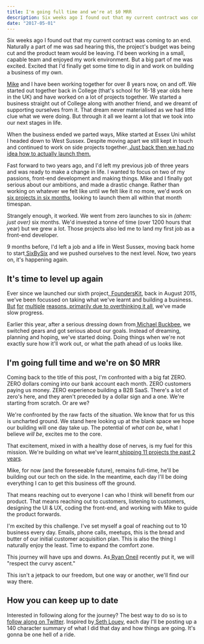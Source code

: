 ```yaml
---
title: I'm going full time and we're at $0 MRR
description: Six weeks ago I found out that my current contract was coming to an end.
date: "2017-05-01"
---
```


Six weeks ago I found out that my current contract was coming to an end. Naturally a part of me was sad hearing this, the project's budget was being cut and the product team would be leaving. I'd been working in a small, capable team and enjoyed my work environment. But a big part of me was excited. Excited that I'd finally get some time to dig in and work on building a business of my own.

[Mike](http://twitter.com/mikeaag) and I have been working together for over 8 years now, on and off. We started out together back in College (that's school for 16-18 year olds here in the UK) and have worked on a lot of projects together. We started a business straight out of College along with another friend, and we dreamt of supporting ourselves from it. That dream never materialised as we had little clue what we were doing. But through it all we learnt a lot that we took into our next stages in life.

When the business ended we parted ways, Mike started at Essex Uni whilst I headed down to West Sussex. Despite moving apart we still kept in touch and continued to work on side projects together.[ Just back then we had no idea how to actually launch them.](https://learningtolaunch.co/read%231-our-backstory)

Fast forward to two years ago, and I'd left my previous job of three years and was ready to make a change in life. I wanted to focus on two of my passions, front-end development and making things. Mike and I finally got serious about our ambitions, and made a drastic change. Rather than working on whatever we felt like until we felt like it no more, we'd work on[ six projects in six months](https://blog.wearecontrast.com/introducing-sixbysix-217d608362), looking to launch them all within that month timespan.

Strangely enough, it worked. We went from zero launches to six in _(ahem: just over)_ six months. We'd invested a tonne of time (over 1200 hours that year) but we grew a lot. Those projects also led me to land my first job as a front-end developer.

9 months before, I'd left a job and a life in West Sussex, moving back home to start[ SixBySix](https://blog.wearecontrast.com/introducing-sixbysix-217d608362) and we pushed ourselves to the next level. Now, two years on, it's happening again.

## It's time to level up again

Ever since we launched our sixth project,[ FoundersKit](https://www.producthunt.com/posts/founderskit), back in August 2015, we've been focussed on taking what we've learnt and building a business. [But](https://learningtolaunch.co/) [for](https://realtimeusers.bycontrast.co/?utm_source=wearecontrast.com) [multiple](https://hitreply.co/?utm_source=wearecontrast.com) [reasons](https://storiesasaservice.com/?utm_source=wearecontrast.com),[ primarily due to overthinking it all](https://twitter.com/FredRivett/status/792322698546384896), we've made slow progress.

Earlier this year, after a serious dressing down from[ Michael Buckbee](https://twitter.com/mbuckbee), we switched gears and got serious about our goals. Instead of dreaming, planning and hoping, we've started doing. Doing things when we're not exactly sure how it'll work out, or what the path ahead of us looks like.

## I'm going full time and we're on $0&nbsp;MRR

Coming back to the title of this post, I'm confronted with a big fat ZERO. ZERO dollars coming into our bank account each month. ZERO customers paying us money. ZERO experience building a B2B SaaS. There's a lot of zero's here, and they aren't preceded by a dollar sign and a one. We're starting from scratch. Or are we?

<EmailSubscribe />

We're confronted by the raw facts of the situation. We know that for us this is uncharted ground. We stand here looking up at the blank space we hope our building will one day take up. The potential of _what can be_, what I believe _will be_, excites me to the core.

That excitement, mixed in with a healthy dose of nerves, is my fuel for this mission. We're building on what we've learnt[ shipping 11 projects the past 2 years](https://wearecontrast.com/).

Mike, for now (and the foreseeable future), remains full-time, he'll be building out our tech on the side. In the meantime, each day I'll be doing everything I can to get this business off the ground.

That means reaching out to everyone I can who I think will benefit from our product. That means reaching out to customers, listening to customers, designing the UI & UX, coding the front-end, and working with Mike to guide the product forwards.

I'm excited by this challenge. I've set myself a goal of reaching out to 10 business every day. Emails, phone calls, meetups, this is the bread and butter of our initial customer acquisition plan. This is also the thing I naturally enjoy the least. Time to expand the comfort zone.

This journey will have ups and downs. As[ Ryan Oneil](https://www.linkedin.com/in/ryanaoneil/) recently put it, we will "respect the curvy ascent."

This isn't a jetpack to our freedom, but one way or another, we'll find our way there.

## How you can keep up to date

Interested in following along for the journey? The best way to do so is to[ follow along on Twitter](https://twitter.com/FredRivett/). Inspired by[ Seth Louey](https://twitter.com/sethlouey/status/859019760956317697), each day I'll be posting up a 140 character summary of what I did that day and how things are going. It's gonna be one hell of a ride.

